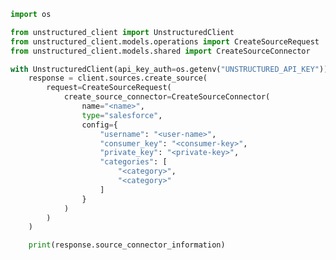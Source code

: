 ```python Python SDK
import os

from unstructured_client import UnstructuredClient
from unstructured_client.models.operations import CreateSourceRequest
from unstructured_client.models.shared import CreateSourceConnector

with UnstructuredClient(api_key_auth=os.getenv("UNSTRUCTURED_API_KEY")) as client:
    response = client.sources.create_source(
        request=CreateSourceRequest(
            create_source_connector=CreateSourceConnector(
                name="<name>",
                type="salesforce",
                config={
                    "username": "<user-name>",
                    "consumer_key": "<consumer-key>",
                    "private_key": "<private-key>",
                    "categories": [
                        "<category>",
                        "<category>"
                    ]
                }
            )
        )
    )

    print(response.source_connector_information)
```